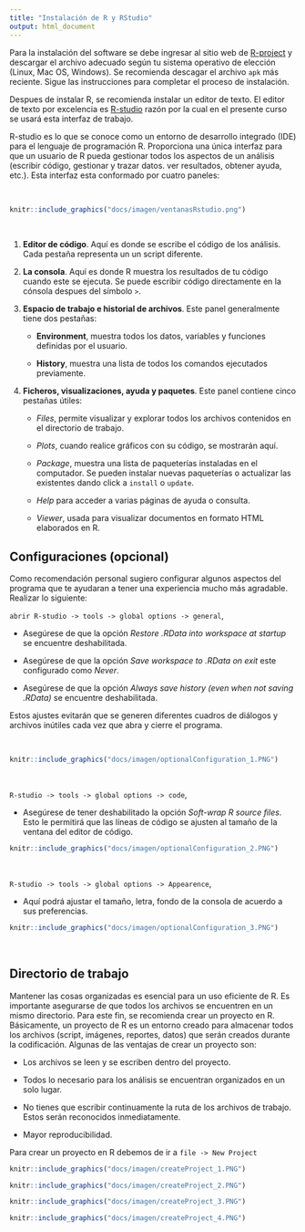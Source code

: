 ```yaml
---
title: "Instalación de R y RStudio"
output: html_document
---
```


Para la instalación del software se debe ingresar al sitio web de [R-project](https://cran.r-project.org/bin/windows/base/) y descargar el archivo adecuado según tu sistema operativo de elección (Linux, Mac OS, Windows). Se recomienda descagar el archivo `apk` más reciente. Sigue las instrucciones para completar el proceso de instalación.

Despues de instalar R, se recomienda instalar un editor de texto. El editor de texto por excelencia es [R-studio](https://www.rstudio.com/products/rstudio/download/) razón por la cual en el presente curso se usará esta interfaz de trabajo.

R-studio es lo que se conoce como un entorno de desarrollo integrado (IDE) para el lenguaje de programación R. Proporciona una única interfaz para que un usuario de R pueda gestionar todos los aspectos de un análisis (escribir código, gestionar y trazar datos. ver resultados, obtener ayuda, etc.). Esta interfaz esta conformado por cuatro paneles:

<br>

```r
knitr::include_graphics("docs/imagen/ventanasRstudio.png")
```

<br> 

1. **Editor de código**. Aquí es donde se escribe el código de los análisis. Cada pestaña representa un un script diferente.

2. **La consola**. Aquí es donde R muestra los resultados de tu código cuando este se ejecuta. Se puede escribir código directamente en la cónsola despues del símbolo `>`.

3. **Espacio de trabajo e historial de archivos**. Este panel generalmente tiene dos pestañas:

    - **Environment**, muestra todos los datos, variables y funciones definidas por el usuario.
  
    - **History**, muestra una lista de todos los comandos ejecutados previamente.

4. **Ficheros, visualizaciones, ayuda y paquetes**. Este panel contiene cinco pestañas útiles:

    - *Files*, permite visualizar y explorar todos los archivos contenidos en el directorio de trabajo.
    
    - *Plots*, cuando realice gráficos con su código, se mostrarán aquí.
    
    - *Package*, muestra una lista de paqueterías instaladas en el computador. Se pueden instalar nuevas paqueterías o actualizar las existentes dando click a `install` o `update`.
    
    - *Help* para acceder a varias páginas de ayuda o consulta.
    
    - *Viewer*, usada para visualizar documentos en formato HTML elaborados en R.


## Configuraciones (opcional)

Como recomendación personal sugiero configurar algunos aspectos del programa que te ayudaran a tener una experiencia mucho más agradable. Realizar lo siguiente:

`abrir R-studio -> tools -> global options -> general`,

  - Asegúrese de que la opción *Restore .RData into workspace at startup* se encuentre deshabilitada.
    
  - Asegúrese de que la opción *Save workspace to .RData on exit* este configurado como *Never*.
    
  - Asegúrese de que la opción *Always save history (even when not saving .RData)* se encuentre deshabilitada.
    
Estos ajustes evitarán que se generen diferentes cuadros de diálogos y archivos inútiles cada vez que abra y cierre el programa.

<br>

```r
knitr::include_graphics("docs/imagen/optionalConfiguration_1.PNG")
```

<br>  
    
`R-studio -> tools -> global options -> code`,

  - Asegúrese de tener deshabilitado la opción *Soft-wrap R source files*. Esto le permitirá que las líneas de código se ajusten al tamaño de la ventana del editor de código.
    
```r
knitr::include_graphics("docs/imagen/optionalConfiguration_2.PNG")
```

<br>

`R-studio -> tools -> global options -> Appearence`,

  - Aquí podrá ajustar el tamaño, letra, fondo de la consola de acuerdo a sus preferencias.


```r
knitr::include_graphics("docs/imagen/optionalConfiguration_3.PNG")
```

<br>


## Directorio de trabajo

Mantener las cosas organizadas es esencial para un uso eficiente de R. Es importante asegurarse de que todos los archivos se encuentren en un mismo directorio. Para este fin, se recomienda crear un proyecto en R. Básicamente, un proyecto de R es un entorno creado para almacenar todos los archivos (script, imágenes, reportes, datos) que serán creados durante la codificación. Algunas de las ventajas de crear un proyecto son:

  - Los archivos se leen y se escriben dentro del proyecto.
  
  - Todos lo necesario para los análisis se encuentran organizados en un solo lugar.
  
  - No tienes que escribir continuamente la ruta de los archivos de trabajo. Estos serán reconocidos inmediatamente.
  
  - Mayor reproducibilidad.

Para crear un proyecto en R debemos de ir a `file -> New Project`


```r
knitr::include_graphics("docs/imagen/createProject_1.PNG")
```

```r
knitr::include_graphics("docs/imagen/createProject_2.PNG")
```

```r
knitr::include_graphics("docs/imagen/createProject_3.PNG")
```


```r
knitr::include_graphics("docs/imagen/createProject_4.PNG")
```